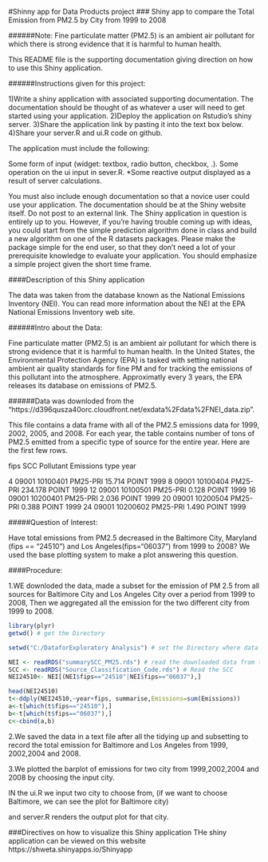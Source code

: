 

#Shinny app for Data Products project
### Shiny app to compare the Total Emission from PM2.5  by City from 1999 to 2008

######Note: Fine particulate matter (PM2.5) is an ambient air pollutant for which there is strong evidence that it is harmful to human health.

This README file is the supporting documentation giving direction on how to use this Shiny application.


######Instructions given for this project:

1)Write a shiny application with associated supporting documentation. The documentation should be thought of as whatever a user will need to get started using your application. 2)Deploy the application on Rstudio's shiny server. 3)Share the application link by pasting it into the text box below. 4)Share your server.R and ui.R code on github.

The application must include the following:

Some form of input (widget: textbox, radio button, checkbox, .). Some operation on the ui input in sever.R. *Some reactive output displayed as a result of server calculations.

You must also include enough documentation so that a novice user could use your application. The documentation should be at the Shiny website itself. Do not post to an external link. The Shiny application in question is entirely up to you. However, if you're having trouble coming up with ideas, you could start from the simple prediction algorithm done in class and build a new algorithm on one of the R datasets packages. Please make the package simple for the end user, so that they don't need a lot of your prerequisite knowledge to evaluate your application. You should emphasize a simple project given the short time frame.


####Description of this Shiny application

The data was taken from the database known as the National Emissions Inventory (NEI). You can read more information about the NEI at the EPA National Emissions Inventory web site.


######Intro about the Data:

Fine particulate matter (PM2.5) is an ambient air pollutant for which there is strong evidence that it is harmful to human health. In the United States, the Environmental Protection Agency (EPA) is tasked with setting national ambient air quality standards for fine PM and for tracking the emissions of this pollutant into the atmosphere. Approximatly every 3 years, the EPA releases its database on emissions of PM2.5.

######Data was downloded from the "https://d396qusza40orc.cloudfront.net/exdata%2Fdata%2FNEI_data.zip".

This file contains a data frame with all of the PM2.5 emissions data for 1999, 2002, 2005, and 2008. For each year, the table contains number of tons of PM2.5 emitted from a specific type of source for the entire year. Here are the first few rows.


fips SCC Pollutant Emissions type year


4 09001 10100401 PM25-PRI 15.714 POINT 1999
8 09001 10100404 PM25-PRI 234.178 POINT 1999
12 09001 10100501 PM25-PRI 0.128 POINT 1999
16 09001 10200401 PM25-PRI 2.036 POINT 1999
20 09001 10200504 PM25-PRI 0.388 POINT 1999
24 09001 10200602 PM25-PRI 1.490 POINT 1999

#####Question of Interest:

Have total emissions from PM2.5 decreased in the Baltimore City, Maryland (fips == "24510") and Los Angeles(fips="06037") from 1999 to 2008? We used the base plotting system to make a plot answering this question.

####Procedure:

1.WE downloded the data, made a subset for the emission of PM 2.5 from all sources for Baltimore City and Los Angeles City over a period from 1999 to 2008, Then we aggregated all the emission for the two different city from 1999 to 2008.

```r
library(plyr)
getwd() # get the Directory

setwd("C:/DataforExploratory Analysis") # set the Directory where data is stored

NEI <- readRDS("summarySCC_PM25.rds") # read the downloaded data from the Dir
SCC <- readRDS("Source_Classification_Code.rds") # Read the SCC 
NEI24510<- NEI[(NEI$fips=="24510"|NEI$fips=="06037"),]

head(NEI24510)
t<-ddply(NEI24510,~year+fips, summarise,Emissions=sum(Emissions))
a<-t[which(t$fips=="24510"),]
b<-t[which(t$fips=="06037"),]
c<-cbind(a,b)
```




2.We saved the data in a text file after all the tidying up and subsetting to record the total emission for Baltimore and Los Angeles from 1999, 2002,2004 and 2008.


3.We plotted the barplot of emissions for two city from 1999,2002,2004 and 2008 by choosing the input city.


IN the ui.R we input two city to choose from, (if we want to choose Baltimore, we can see the plot for Baltimore city)

and server.R renders the output plot for that city.


###Directives on how to visualize this Shiny application
THe shiny application can be viewed on this website
https://shweta.shinyapps.io/Shinyapp